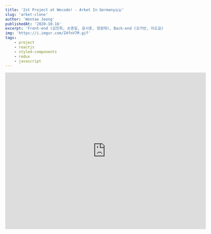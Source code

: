 ```yaml
---
title: '2st Project at Wecode! - Arket In Germany🇩🇪'
slug: 'arket-clone'
author: 'Wontae Jeong'
publishedAt: '2020-10-16'
excerpt: 'Front-end (김진희, 손종일, 윤시훈, 정원태), Back-end (오가빈, 이도길), PM 김진희'
img: 'https://i.imgur.com/Z4fnV7M.gif'
tags:
    - project
    - reactjs
    - styled-components
    - redux
    - javascript
---
```


<iframe
    src="https://player.vimeo.com/video/490536052"
    width="640"
    height="500"
    frameBorder="0"
    allow="autoplay; fullscreen"
    allowFullScreen
/>

### 🙌 공통사항

-   `Git`을 사용한 팀 협업 과정
-   `squash, rebase`를 적용하여 commit 내역 관리
-   `Trello`를 활용한 스크럼 방식 아래 프로젝트 진행

### 🙌 Front-end

-   `React.js`를 이용한 클론
-   `CRA(create-react-app)`를 사용한 초기 세팅
-   `styled-components` 활용
-   `Redux`를 이용한 전역 상태 관리
-   `Hooks`를 이용한 컴포넌트 상태 관리
-   `localStorage`와 `token`을 이용한 로그인 기능 구현
-   `react-router, query string, path`로 동적 라우팅 구현
-   Code refactoring

### 🙌 Back-end

-   `Django`를 사용한 초기 세팅
-   `Aquery`를 이용한 모델링
-   `Bcrypt`를 이용한 비밀번호 암호화로 회원가입 기능 구현
-   `PyJWT`
-   `Mysql`
-   Code refactoring

### 🎉 프로젝트 기간

-   2020.10.05 ~ 2020.10.16

### 🛸 사용 기술

<p className="box">
    <b>Front-end</b>
    React
    <br />
    JavaScript
    <br />
    styled-components
    <br />
    Redux, react-redux
    <br />
    Git
    <br />
    <br />
    <b>Back-end</b>
    AqueryTool
    <br />
    Python
    <br />
    Django
    <br />
    MySQL
    <br />
    PyJWT / Bcrypt
    <br />
    Git
</p>

### 🚀 내가 맡은 파트

**Redux 전역 상태 관리**

<img src="https://i.imgur.com/kmt3wcl.jpg" alt="redux" />

#

```jsx:cart.js
const ADD_TO_CART = 'cart/ADD_TO_CART';
const REMOVE_ITEM = 'cart/REMOVE_ITEM';
const RESET_CART_LIST = 'cart/RESET_CART_LIST';
const INCREASE_COUNT = 'cart/INCREASE_COUNT';
const DECREASE_COUNT = 'cart/DECREASE_COUNT';
const SET_TOTAL = 'cart/SET_TOTAL';
const GET_ITEMS = 'cart/GET_ITEMS';

export const addToCart = (item) => ({
    type: ADD_TO_CART,
    payload: item,
});

export const removeItem = (items) => ({
    type: REMOVE_ITEM,
    payload: items,
});

export const resetCartList = () => ({
    type: RESET_CART_LIST,
});

export const increaseCount = (items) => ({
    type: INCREASE_COUNT,
    payload: items,
});

export const decreaseCount = (items) => ({
    type: DECREASE_COUNT,
    payload: items,
});

export const setTotal = () => ({
    type: SET_TOTAL,
});

export const getItems = (items) => ({
    type: GET_ITEMS,
    payload: items,
});

const initialState = {
    totalPrice: 0,
    totalCount: 0,
    items: [],
};

const cart = (state = initialState, { type, payload }) => {
    switch (type) {
        case ADD_TO_CART:
            return updateItems(state, payload);
        case REMOVE_ITEM:
            return updateItems(state, payload);
        case RESET_CART_LIST:
            return {
                ...state,
                totalPrice: 0,
                totalCount: 0,
                items: [],
            };
        case INCREASE_COUNT:
            return updateItems(state, payload);
        case DECREASE_COUNT:
            return updateItems(state, payload);
        case GET_ITEMS:
            return updateItems(state, payload);
        default:
            return state;
    }
};

const updateItems = (state, payload) => {
    const { items } = state;
    const isArray = Array.isArray(payload);

    return isArray
        ? {
              ...state,
              items: [...payload],
              totalCount: payload.reduce((acc, { count }) => acc + count, 0),
              totalPrice: payload.reduce(
                  (acc, { count, price }) => acc + count * price,
                  0,
              ),
          }
        : {
              ...state,
              items: checkCartItems(items, payload),
              totalCount: state.totalCount + 1,
          };
};

const checkCartItems = (items, payload) => {
    const isAddedToCart = items.find((item) => item.id === payload.id);
    const AddedItem = (item) =>
        item.id === payload.id ? { ...item, count: item.count + 1 } : item;

    return isAddedToCart ? items.map(AddedItem) : [...items, payload];
};

export default cart;
```

-   액션 하나가 단 하나의 동작만 수행하기 위해 많이 나눴지만 결국 같은 형태의 함수가 실행된다면 굳이 나눠야했을까 싶기도 하다. 어떤 것이 좋은 것인지 더 알아보고 싶다. 가장 좋은 최적화는 무엇일까?

#

**메인, 리뷰 페이지** - `정원태 이도길`

#

<iframe
    src="https://player.vimeo.com/video/490535662"
    width="680"
    height="400"
    frameBorder="0"
    allow="autoplay; fullscreen"
    allowFullScreen
/>

-   `AWS S3` 와 `react-aws-s3` 라이브러리를 이용한 이미지 업로드 기능 구현
-   유저 확인 후 리뷰 수정/삭제 권한 부여
-   리뷰 CRUD 기능 구현

### ✍ 기억하고 싶은 코드

```jsx:ReviewForm.js/ImageUploader.js
// ReviewForm.js

import React, { useState, useRef } from 'react';
import S3 from 'react-aws-s3';

...

import {
  accessKeyId,
  secretAccessKey,
} from '../../../config';

export default function ReviewForm({ setReviewData }) {

...

  const handleFileChange = (e) => {
    const reader = new FileReader();
    const file = e.target.files[0];
    const newFileName = file.name;
    const config = {
      bucketName: 'uploadtestdb',
      dirName: 'photos',
      region: 'ap-northeast-2',
      accessKeyId,
      secretAccessKey,
    };
    const ReactS3Client = new S3(config);
    reader.onloadend = () => {
      setImagePreviewUrl(reader.result);
    };
    reader.readAsDataURL(file);
    ReactS3Client.uploadFile(file, newFileName)
      .then((data) => setImageUrl(data.location))
      .catch((err) => console.error(err));
  };

...

// ImageUploader.js

export default function ImageUploader({ handleFileChange, fileInput }) {
  return (
    <Form className="uploadSteps">
      <File>
        <FileInput
          ref={fileInput}
          onChange={handleFileChange}
          type="file"
          multiple
        />
      </File>
    </Form>
  );
}

...
```

-   `react-aws-s3` 라이브러리를 이용하여 `AWS S3` 에 이미지 업로드 (아직 AWS가 어렵다ㅠㅠ)

#

```jsx:Reviews.js
import React, { useState } from 'react';
import styled, { keyframes } from 'styled-components';
import { API, reviewsTestToken } from '../../config';

export default function Reviews() {
  const [reviewData, setReviewData] = useState([]);

  const getReviewData = async () => {
    const requestOptions = {
      method: 'GET',
      headers: {
        Authorization: reviewsTestToken,
      },
    };
    const res = await fetch(`${API}/reviews`, requestOptions);
    const { data } = await res.json();
    setReviewData(data);
  };

  useEffect(() => {
    getReviewData();
  }, []);

  return (
    ...
  )
```

-   `async, await` 를 이용한 데이터 통신
